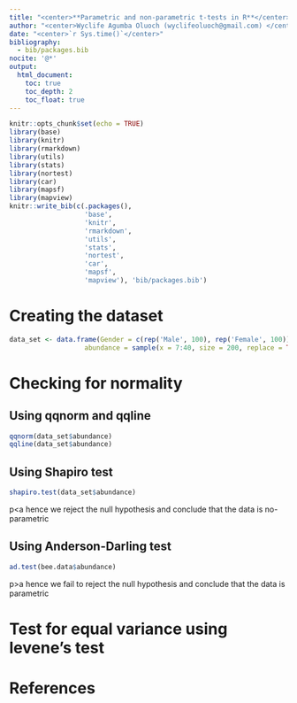 ```yaml
---
title: "<center>**Parametric and non-parametric t-tests in R**</center>"
author: "<center>Wyclife Agumba Oluoch (wyclifeoluoch@gmail.com) </center>"
date: "<center>`r Sys.time()`</center>"
bibliography: 
  - bib/packages.bib
nocite: '@*'
output: 
  html_document:
    toc: true
    toc_depth: 2
    toc_float: true
---
```


```r
knitr::opts_chunk$set(echo = TRUE)
library(base)
library(knitr)
library(rmarkdown)
library(utils)
library(stats)
library(nortest)
library(car)
library(mapsf)
library(mapview)
knitr::write_bib(c(.packages(),
                   'base',
                   'knitr',
                   'rmarkdown',
                   'utils',
                   'stats',
                   'nortest',
                   'car',
                   'mapsf',
                   'mapview'), 'bib/packages.bib')
```

# Creating the dataset

```r
data_set <- data.frame(Gender = c(rep('Male', 100), rep('Female', 100)),
                   abundance = sample(x = 7:40, size = 200, replace = TRUE))
```

# Checking for normality

## Using qqnorm and qqline

```r
qqnorm(data_set$abundance)
qqline(data_set$abundance)
```

## Using Shapiro test

```r
shapiro.test(data_set$abundance)
```

p<a hence we reject the null hypothesis and conclude that the data is no-parametric

## Using Anderson-Darling test

```r
ad.test(bee.data$abundance)
```

p>a hence we fail to reject the null hypothesis and conclude that the data is parametric

# Test for equal variance using levene's test


















# References